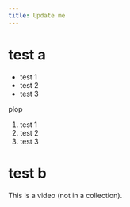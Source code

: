 ```yaml
---
title: Update me
---
```


# test a

- test 1
- test 2
- test 3

plop

1. test 1
2. test 2
3. test 3

# test b

This is a video (not in a collection).
